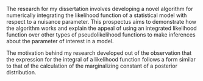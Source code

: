 \chapter{Preface}

\section{Introduction}

The research for my dissertation involves developing a novel algorithm for numerically integrating the likelihood function of a statistical model with respect to a nuisance parameter. This prospectus aims to demonstrate how the algorithm works and explain the appeal of using an integrated likelihood function over other types of pseudolikelihood functions to make inferences about the parameter of interest in a model. 

\section{Motivation}

The motivation behind my research developed out of the observation that the expression for the integral of a likelihood function follows a form similar to that of the calculation of the marginalizing constant of a posterior distribution. 




